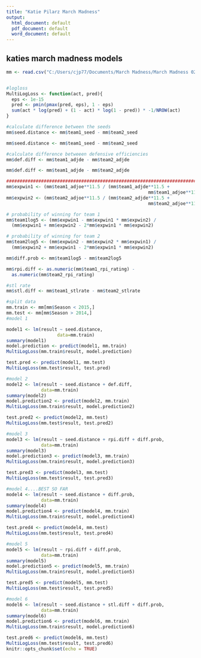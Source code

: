 ---
title: "Katie Pilarz March Madness"
output:
  html_document: default
  pdf_document: default
  word_document: default
---



## katies march madness models


```{r cars}

mm <- read.csv("C:/Users/cjp77/Documents/March Madness/March Madness 0209/Data & Glossary/NCAA_Tourney_2002-2016.csv")


#logloss
MultiLogLoss <- function(act, pred){
  eps <- 1e-15
  pred <- pmin(pmax(pred, eps), 1 - eps)
  sum(act * log(pred) + (1 - act) * log(1 - pred)) * -1/NROW(act)
}

#calculate difference between the seeds
mm$seed.distance <- mm$team1_seed - mm$team2_seed

mm$seed.distance <- mm$team1_seed - mm$team2_seed

#calculate difference betweeen defensive efficiencies
mm$def.diff <- mm$team1_adjde - mm$team2_adjde

mm$def.diff <- mm$team1_adjde - mm$team2_adjde

####################################################################################
mm$expwin1 <- (mm$team1_adjoe**11.5 / (mm$team1_adjde**11.5 + 
                                                     mm$team1_adjoe**11.5))
mm$expwin2 <- (mm$team2_adjoe**11.5 / (mm$team2_adjde**11.5 + 
                                                     mm$team2_adjoe**11.5))

# probability of winning for team 1
mm$team1log5 <- (mm$expwin1 - mm$expwin1 * mm$expwin2) / 
  (mm$expwin1 + mm$expwin2 - 2*mm$expwin1 * mm$expwin2)

# probability of winning for team 2
mm$team2log5 <- (mm$expwin2 - mm$expwin2 * mm$expwin1) / 
  (mm$expwin2 + mm$expwin1 - 2*mm$expwin1 * mm$expwin2)

mm$diff.prob <- mm$team1log5 - mm$team2log5

mm$rpi.diff <- as.numeric(mm$team1_rpi_rating) - 
  as.numeric(mm$team2_rpi_rating)

#stl rate
mm$stl.diff <- mm$team1_stlrate - mm$team2_stlrate

#split data
mm.train <- mm[mm$Season < 2015,]
mm.test <- mm[mm$Season > 2014,]
#model 1

model1 <- lm(result ~ seed.distance,
                   data=mm.train)
summary(model1)
model.prediction <- predict(model1, mm.train)
MultiLogLoss(mm.train$result, model.prediction)

test.pred <- predict(model1, mm.test)
MultiLogLoss(mm.test$result, test.pred)

#model 2
model2 <- lm(result ~ seed.distance + def.diff,
             data=mm.train)
summary(model2)
model.prediction2 <- predict(model2, mm.train)
MultiLogLoss(mm.train$result, model.prediction2)

test.pred2 <- predict(model2, mm.test)
MultiLogLoss(mm.test$result, test.pred2)

#model 3
model3 <- lm(result ~ seed.distance + rpi.diff + diff.prob,
             data=mm.train)
summary(model3)
model.prediction3 <- predict(model3, mm.train)
MultiLogLoss(mm.train$result, model.prediction3)

test.pred3 <- predict(model3, mm.test)
MultiLogLoss(mm.test$result, test.pred3)

#model 4....BEST SO FAR
model4 <- lm(result ~ seed.distance + diff.prob,
             data=mm.train)
summary(model4)
model.prediction4 <- predict(model4, mm.train)
MultiLogLoss(mm.train$result, model.prediction4)

test.pred4 <- predict(model4, mm.test)
MultiLogLoss(mm.test$result, test.pred4)

#model 5
model5 <- lm(result ~ rpi.diff + diff.prob,
             data=mm.train)
summary(model5)
model.prediction5 <- predict(model5, mm.train)
MultiLogLoss(mm.train$result, model.prediction5)

test.pred5 <- predict(model5, mm.test)
MultiLogLoss(mm.test$result, test.pred5)

#model 6
model6 <- lm(result ~ seed.distance + stl.diff + diff.prob,
             data=mm.train)
summary(model6)
model.prediction6 <- predict(model6, mm.train)
MultiLogLoss(mm.train$result, model.prediction6)

test.pred6 <- predict(model6, mm.test)
MultiLogLoss(mm.test$result, test.pred6)
knitr::opts_chunk$set(echo = TRUE)

```


